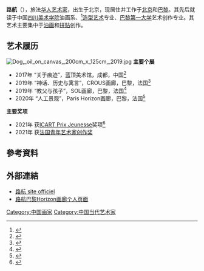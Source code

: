 {{Autobiography|time=2021-03-29T13:39:58+00:00}}
{{Infobox person
| image = LU Hang dans l'atelier.jpg
| caption = 路航在工作室，巴黎，2020
| birth_date = 1987年5月15日 [[北京|北京]]
| 居住地 = [[巴黎|巴黎]]
| job = [[艺术家|艺术家]]
| notable_works = 狗
}}
'''路航'''（{{bd|1987年|5月15日|||}}），旅法[[中国|华人]][[艺术家|艺术家]]，出生于北京，现居住并工作于[[北京|北京]]和[[巴黎|巴黎]]。其先后就读于中国[[四川美术学院|四川美术学院]]油画系、{{link-fr|法国布尔日国立高等美术学院|École nationale supérieure d'art de Bourges}}<ref>{{cite web |title=路航布尔日国立高等美术学院登记页面 |url=https://dnsep.ensa-bourges.fr/lu-hang/ |accessdate=2021-03-24 |archive-date=2021-01-25 |archive-url=https://web.archive.org/web/20210125211747/https://dnsep.ensa-bourges.fr/lu-hang/ |dead-url=no }}</ref>[[造型艺术|造型艺术]]专业、[[巴黎第一大学|巴黎第一大学]]艺术创作专业。其艺术主要集中于[[油画|油画]]和[[拼贴画|拼贴]]创作。

== 艺术履历 ==
[[File:Dog,_oil_on_canvas,_200cm_x_125cm,_2019.jpg|thumb]]
'''主要个展'''
*2017年 “关于痕迹”，蓝顶美术馆，成都，中国<ref>{{cite web |title=【雅昌快讯】蓝顶美术馆驻留项目展“关于痕迹”路航个展于顶空间揭幕 |url=https://news.artron.net/20170916/n957031.html |accessdate=2021-03-24}}</ref>
*2019年 “神话、历史与寓言”，CROUS画廊，巴黎，法国<ref>{{cite web |title=CROUS画廊个展 神话历史与预言 |url=https://www.cnap.fr/mythe-histoire-et-prophetie-lu-hang |accessdate=2021-03-24}}</ref>
*2019年 “教父与孩子”，SOL画廊，巴黎，法国<ref>{{cite web |title=画展开幕 路航个展《Des "Maîtres" et les Enfants》现场回顾 |url=https://mp.weixin.qq.com/s/_mVwu2QqJEHnWi_1tL62mA |website=SOL画廊官方公众号 |accessdate=2021-05-12 |archive-date=2021-05-12 |archive-url=https://web.archive.org/web/20210512094814/https://mp.weixin.qq.com/s/_mVwu2QqJEHnWi_1tL62mA |dead-url=no }}</ref>
*2020年 “人工景观”，Paris Horizon画廊，巴黎，法国<ref>{{cite web |title=巴黎Horizon画廊个展 人造风景 |url=https://www.galerieparishorizon.net/lu-hang-le-paysage-artificiel |accessdate=2021-03-24 |archive-date=2021-01-27 |archive-url=https://web.archive.org/web/20210127014554/https://www.galerieparishorizon.net/lu-hang-le-paysage-artificiel |dead-url=no }}</ref>

'''主要奖项'''
*2021年 获[[ICART_Prix_Jeunesse|ICART Prix Jeunesse]]奖项<ref>{{cite web |title=法国艺术媒体Artistik Rezo报道：Hang Lu : “J’espère réveiller ceux qui sont endormis ou qui font semblant de l’être” |url=https://www.artistikrezo.com/art/hang-lu-jespere-reveiller-ceux-qui-sont-endormis-ou-qui-font-semblant-de-letre.html |accessdate=2021-03-24}}</ref>
*2021年 获[[法国青年艺术家创作奖|法国青年艺术家创作奖]]

== 參考資料 ==
{{Reflist}}

== 外部連結 ==
*[http://www.luhangart.com/ 路航 site officiel]
*[https://www.galerieparishorizon.net/lu-hang-%E8%B7%AF%E8%88%AA/ 路航巴黎Horizon画廊个人页面] {{Wayback|url=https://www.galerieparishorizon.net/lu-hang-%E8%B7%AF%E8%88%AA/ |date=20210127003815 }}

{{DEFAULTSORT:lu hang}}
[[Category:中国画家|Category:中国画家]]
[[Category:中国当代艺术家|Category:中国当代艺术家]]